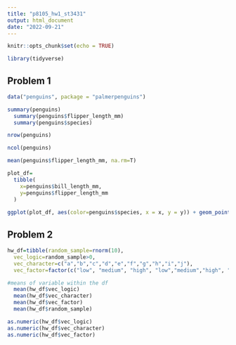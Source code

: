 ```yaml
---
title: "p8105_hw1_st3431"
output: html_document
date: "2022-09-21"
---
```


```r
knitr::opts_chunk$set(echo = TRUE)
```

```r
library(tidyverse)
```

## Problem 1

```r
data("penguins", package = "palmerpenguins")

summary(penguins)
  summary(penguins$flipper_length_mm)
  summary(penguins$species)

nrow(penguins)

ncol(penguins)

mean(penguins$flipper_length_mm, na.rm=T)

```

```r
plot_df=
  tibble(
    x=penguins$bill_length_mm,
    y=penguins$flipper_length_mm
  )
  
ggplot(plot_df, aes(color=penguins$species, x = x, y = y)) + geom_point()
```

## Problem 2

```r
hw_df=tibble(random_sample=rnorm(10), 
  vec_logic=random_sample>0, 
  vec_character=c("a","b","c","d","e","f","g","h","i","j"), 
  vec_factor=factor(c("low", "medium", "high", "low","medium","high", "low","medium","high","low")) )

#means of variable within the df
  mean(hw_df$vec_logic)
  mean(hw_df$vec_character)
  mean(hw_df$vec_factor)
  mean(hw_df$random_sample)
```

```r
as.numeric(hw_df$vec_logic)
as.numeric(hw_df$vec_character)
as.numeric(hw_df$vec_factor)
```


